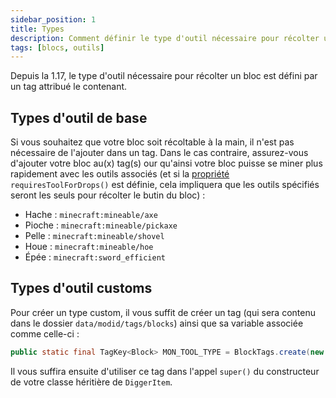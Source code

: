 ```yaml
---
sidebar_position: 1
title: Types
description: Comment définir le type d'outil nécessaire pour récolter un bloc ?
tags: [blocs, outils]
---
```


Depuis la 1.17, le type d'outil nécessaire pour récolter un bloc est défini par un tag attribué le contenant.

## Types d'outil de base

Si vous souhaitez que votre bloc soit récoltable à la main, il n'est pas nécessaire de l'ajouter dans un tag. Dans le cas contraire, assurez-vous d'ajouter votre bloc au(x) tag(s) our qu'ainsi votre bloc puisse se miner plus rapidement avec les outils associés (et si la [propriété](../properties) `requiresToolForDrops()` est définie, cela impliquera que les outils spécifiés seront les seuls pour récolter le butin du bloc) :
- Hache : `minecraft:mineable/axe`
- Pioche : `minecraft:mineable/pickaxe`
- Pelle : `minecraft:mineable/shovel`
- Houe : `minecraft:mineable/hoe`
- Épée : `minecraft:sword_efficient`

## Types d'outil customs

Pour créer un type custom, il vous suffit de créer un tag (qui sera contenu dans le dossier `data/modid/tags/blocks`) ainsi que sa variable associée comme celle-ci :

```java
public static final TagKey<Block> MON_TOOL_TYPE = BlockTags.create(new ResourceLocation("modid", "mon_tool_type"));
```

Il vous suffira ensuite d'utiliser ce tag dans l'appel `super()` du constructeur de votre classe héritière de `DiggerItem`.